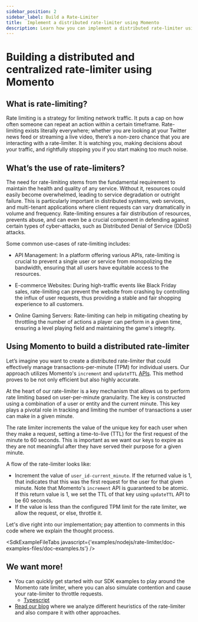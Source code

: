 ```yaml
---
sidebar_position: 2
sidebar_label: Build a Rate-Limiter
title:  Implement a distributed rate-limiter using Momento
description: Learn how you can implement a distributed rate-limiter using a centralized backend source, Momento.
---
```



# Building a distributed and centralized rate-limiter using Momento

## What is rate-limiting?

Rate limiting is a strategy for limiting network traffic. It puts a cap on how often someone can repeat an action within a certain timeframe. Rate-limiting exists literally everywhere; whether you are looking at your Twitter news feed or streaming a live video, there’s a non-zero chance that you are interacting with a rate-limiter. It is watching you, making decisions about your traffic, and rightfully stopping you if you start making too much noise.

## What’s the use of rate-limiters?

The need for rate-limiting stems from the fundamental requirement to maintain the health and quality of any service. Without it, resources could easily become overwhelmed, leading to service degradation or outright failure. This is particularly important in distributed systems, web services, and multi-tenant applications where client requests can vary dramatically in volume and frequency. Rate-limiting ensures a fair distribution of resources, prevents abuse, and can even be a crucial component in defending against certain types of cyber-attacks, such as Distributed Denial of Service (DDoS) attacks.

Some common use-cases of rate-limiting includes:

- API Management: In a platform offering various APIs, rate-limiting is crucial to prevent a single user or service from monopolizing the bandwidth, ensuring that all users have equitable access to the resources.

- E-commerce Websites: During high-traffic events like Black Friday sales, rate-limiting can prevent the website from crashing by controlling the influx of user requests, thus providing a stable and fair shopping experience to all customers.

- Online Gaming Servers: Rate-limiting can help in mitigating cheating by throttling the number of actions a player can perform in a given time, ensuring a level playing field and maintaining the game's integrity.

## Using Momento to build a distributed rate-limiter

Let’s imagine you want to create a distributed rate-limiter that could effectively manage transactions-per-minute (TPM) for individual users.
Our approach utilizes Momento's `increment` and `updateTTL` [APIs](/cache/develop/api-reference). This method proves to be not only efficient but also highly accurate.

At the heart of our rate-limiter is a key mechanism that allows us to perform rate limiting based on user-per-minute granularity. The key is constructed using a combination of a user or entity and the current minute. This key plays a pivotal role in tracking and limiting the number of transactions a user can make in a given minute.

The rate limiter increments the value of the unique key for each user when they make a request, setting a time-to-live (TTL) for the first request of the minute to 60 seconds. This is important as we want our keys to expire as they are not meaningful after they have served their purpose for a given minute.

A flow of the rate-limiter looks like:

- Increment the value of `user_id-current_minute`. If the returned value is 1, that indicates that this was the first request for the user for that given minute. Note that Momento's `increment` API is guaranteed to be atomic. If this return value is 1, we set the TTL of that key using `updateTTL` API to be 60 seconds.
- If the value is less than the configured TPM limit for the rate limiter, we allow the request, or else, throttle it.

Let's dive right into our implementation; pay attention to comments in this code where we explain the thought process.

<SdkExampleFileTabs javascript={'examples/nodejs/rate-limiter/doc-examples-files/doc-examples.ts'} />

## We want more!

- You can quickly get started with our SDK examples to play around the Momento rate limiter, where you can also simulate contention and cause your rate-limiter to throttle requests.
  - [Typescript](https://github.com/momentohq/client-sdk-javascript/tree/main/examples/nodejs/rate-limiter )
- [Read our blog](https://www.gomomento.com/blog/did-you-say-you-want-a-distributed-rate-limiter) where we analyze different heuristics of the rate-limiter and also compare it with other approaches.

